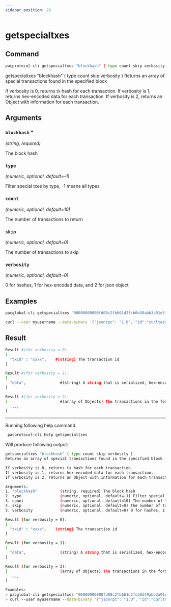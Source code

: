 ```yaml
---
sidebar_position: 28
---
```


# getspecialtxes
## Command

```bash
pacprotocol-cli getspecialtxes "blockhash" ( type count skip verbosity ) 
```

getspecialtxes "blockhash" ( type count skip verbosity ) 
Returns an array of special transactions found in the specified block

If verbosity is 0, returns tx hash for each transaction.
If verbosity is 1, returns hex-encoded data for each transaction.
If verbosity is 2, returns an Object with information for each transaction.



## Arguments

### `blockhash` <span class='asterisk'>*</span>
*(string, required)*

The block hash


### `type` 
*(numeric, optional, default=-1)*

Filter special txes by type, -1 means all types


### `count` 
*(numeric, optional, default=10)*

The number of transactions to return


### `skip` 
*(numeric, optional, default=0)*

The number of transactions to skip


### `verbosity` 
*(numeric, optional, default=0)*

0 for hashes, 1 for hex-encoded data, and 2 for json object


## Examples
```bash
pacglobal-cli getspecialtxes "00000000000fd08c2fb661d2fcb0d49abb3a91e5f27082ce64feed3b4dede2e2"
```

```bash
curl --user myusername --data-binary '{"jsonrpc": "1.0", "id":"curltest", "method": "getspecialtxes", "params": ["00000000000fd08c2fb661d2fcb0d49abb3a91e5f27082ce64feed3b4dede2e2"] }' -H 'content-type: text/plain;' http://127.0.0.1:1111/
```
## Result
```bash
Result #(for verbosity = 0):
[
  "txid" : "xxxx",    #(string) The transaction id
]

Result #(for verbosity = 1):
[
  "data",               #(string) A string that is serialized, hex-encoded data for the transaction
]

Result #(for verbosity = 2):
[                       #(array of Objects) The transactions in the format of the getrawtransaction RPC.
  ...,
]
```


___

Running following help command
```bash
 pacprotocol-cli help getspecialtxes
```
Will produce following output:


```bash
getspecialtxes "blockhash" ( type count skip verbosity ) 
Returns an array of special transactions found in the specified block

If verbosity is 0, returns tx hash for each transaction.
If verbosity is 1, returns hex-encoded data for each transaction.
If verbosity is 2, returns an Object with information for each transaction.

Arguments:
1. "blockhash"          (string, required) The block hash
2. type                 (numeric, optional, default=-1) Filter special txes by type, -1 means all types
3. count                (numeric, optional, default=10) The number of transactions to return
4. skip                 (numeric, optional, default=0) The number of transactions to skip
5. verbosity            (numeric, optional, default=0) 0 for hashes, 1 for hex-encoded data, and 2 for json object

Result (for verbosity = 0):
[
  "txid" : "xxxx",    (string) The transaction id
]

Result (for verbosity = 1):
[
  "data",               (string) A string that is serialized, hex-encoded data for the transaction
]

Result (for verbosity = 2):
[                       (array of Objects) The transactions in the format of the getrawtransaction RPC.
  ...,
]

Examples:
> pacglobal-cli getspecialtxes "00000000000fd08c2fb661d2fcb0d49abb3a91e5f27082ce64feed3b4dede2e2"
> curl --user myusername --data-binary '{"jsonrpc": "1.0", "id":"curltest", "method": "getspecialtxes", "params": ["00000000000fd08c2fb661d2fcb0d49abb3a91e5f27082ce64feed3b4dede2e2"] }' -H 'content-type: text/plain;' http://127.0.0.1:1111/

```

